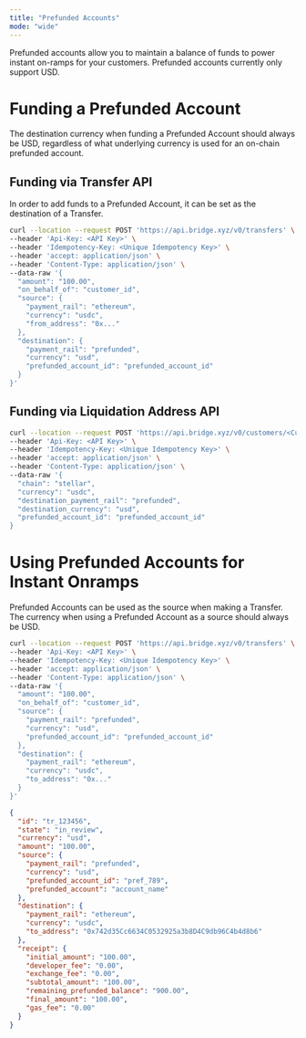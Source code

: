 ```yaml
---
title: "Prefunded Accounts"
mode: "wide"
---
```


Prefunded accounts allow you to maintain a balance of funds to power instant on-ramps for your customers. Prefunded accounts currently only support USD.

# **Funding a Prefunded Account**

The destination currency when funding a Prefunded Account should always be USD, regardless of what underlying currency is used for an on-chain prefunded account.

## Funding via Transfer API

In order to add funds to a Prefunded Account, it can be set as the destination of a Transfer.

```bash Request expandable
curl --location --request POST 'https://api.bridge.xyz/v0/transfers' \
--header 'Api-Key: <API Key>' \
--header 'Idempotency-Key: <Unique Idempotency Key>' \
--header 'accept: application/json' \
--header 'Content-Type: application/json' \
--data-raw '{
  "amount": "100.00",
  "on_behalf_of": "customer_id",
  "source": {
    "payment_rail": "ethereum",
    "currency": "usdc",
    "from_address": "0x..."
  },
  "destination": {
    "payment_rail": "prefunded",
    "currency": "usd",
    "prefunded_account_id": "prefunded_account_id"
  }
}'
```

## Funding via Liquidation Address API

```bash Request expandable
curl --location --request POST 'https://api.bridge.xyz/v0/customers/<Customer ID>/liquidation_addresses' \
--header 'Api-Key: <API Key>' \
--header 'Idempotency-Key: <Unique Idempotency Key>' \
--header 'accept: application/json' \
--header 'Content-Type: application/json' \
--data-raw '{
  "chain": "stellar",
  "currency": "usdc",
  "destination_payment_rail": "prefunded",
  "destination_currency": "usd",
  "prefunded_account_id": "prefunded_account_id"
}
```

# **Using Prefunded Accounts for Instant Onramps**

Prefunded Accounts can be used as the source when making a Transfer. The currency when using a Prefunded Account as a source should always be USD.

```bash Request expandable
curl --location --request POST 'https://api.bridge.xyz/v0/transfers' \
--header 'Api-Key: <API Key>' \
--header 'Idempotency-Key: <Unique Idempotency Key>' \
--header 'accept: application/json' \
--header 'Content-Type: application/json' \
--data-raw '{
  "amount": "100.00",
  "on_behalf_of": "customer_id",
  "source": {
    "payment_rail": "prefunded",
    "currency": "usd",
    "prefunded_account_id": "prefunded_account_id"
  },
  "destination": {
    "payment_rail": "ethereum",
    "currency": "usdc",
    "to_address": "0x..."
  }
}'
```

```json Response expandable
{
  "id": "tr_123456",
  "state": "in_review",
  "currency": "usd",
  "amount": "100.00",
  "source": {
    "payment_rail": "prefunded",
    "currency": "usd",
    "prefunded_account_id": "pref_789",
    "prefunded_account": "account_name"
  },
  "destination": {
    "payment_rail": "ethereum",
    "currency": "usdc",
    "to_address": "0x742d35Cc6634C0532925a3b8D4C9db96C4b4d8b6"
  },
  "receipt": {
    "initial_amount": "100.00",
    "developer_fee": "0.00",
    "exchange_fee": "0.00",
    "subtotal_amount": "100.00",
    "remaining_prefunded_balance": "900.00",
    "final_amount": "100.00",
    "gas_fee": "0.00"
  }
}
```